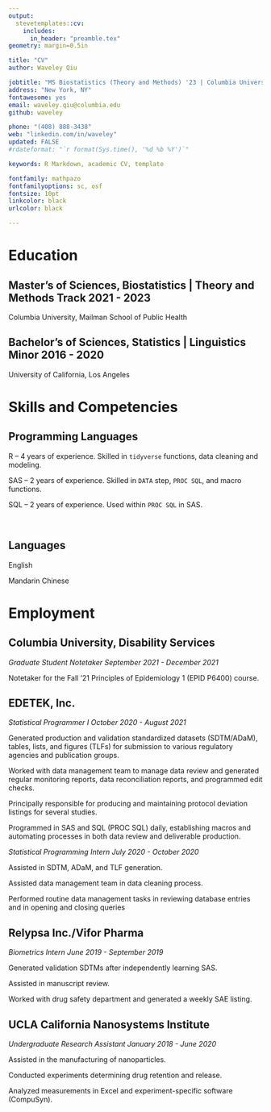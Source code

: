 ```yaml
---
output: 
  stevetemplates::cv:
    includes:
      in_header: "preamble.tex"
geometry: margin=0.5in

title: "CV"
author: Waveley Qiu

jobtitle: "MS Biostatistics (Theory and Methods) '23 | Columbia University"
address: "New York, NY"
fontawesome: yes
email: waveley.qiu@columbia.edu
github: waveley

phone: "(408) 888-3438"
web: "linkedin.com/in/waveley"
updated: FALSE
#rdateformat: "`r format(Sys.time(), '%d %b %Y')`"

keywords: R Markdown, academic CV, template

fontfamily: mathpazo
fontfamilyoptions: sc, osf
fontsize: 10pt
linkcolor: black
urlcolor: black

---
```


# Education

## Master's of Sciences, Biostatistics | Theory and Methods Track \hfill 2021 - 2023

Columbia University, Mailman School of Public Health

## Bachelor's of Sciences, Statistics | Linguistics Minor \hfill 2016 - 2020

University of California, Los Angeles


# Skills and Competencies

:::::: {.cols data-latex=""}

::: {.col data-latex="{0.75\textwidth}"}
## Programming Languages

R -- 4 years of experience. Skilled in `tidyverse` functions, data cleaning and modeling.

SAS -- 2 years of experience. Skilled in `DATA` step, `PROC SQL`, and macro functions.

SQL -- 2 years of experience. Used within `PROC SQL` in SAS.
:::

::: {.col data-latex="{0.05\textwidth}"}
\ 
<!-- an empty Div (with a white space), serving as
a column separator -->
:::

::: {.col data-latex="{0.2\textwidth}"}
## Languages

English

Mandarin Chinese

:::
::::::

# Employment

## Columbia University, Disability Services

*Graduate Student Notetaker \hfill September 2021 - December 2021*

Notetaker for the Fall '21 Principles of Epidemiology 1 (EPID P6400) course.

## EDETEK, Inc.

*Statistical Programmer I \hfill October 2020 - August 2021*

Generated production and validation standardized datasets (SDTM/ADaM), tables, lists, and figures (TLFs) for submission to various regulatory agencies and publication groups.

Worked with data management team to manage data review and generated regular monitoring reports, data reconciliation reports, and programmed edit checks.

Principally responsible for producing and maintaining protocol deviation listings for several studies.

Programmed in SAS and SQL (PROC SQL) daily, establishing macros and automating processes in both data review and deliverable production.

*Statistical Programming Intern  \hfill July 2020 - October 2020*

Assisted in SDTM, ADaM, and TLF generation.

Assisted data management team in data cleaning process.

Performed routine data management tasks in reviewing database entries and in opening and closing queries

## Relypsa Inc./Vifor Pharma

*Biometrics Intern \hfill June 2019 - September 2019*

Generated validation SDTMs after independently learning SAS.

Assisted in manuscript review.

Worked with drug safety department and generated a weekly SAE listing.

## UCLA California Nanosystems Institute

*Undergraduate Research Assistant \hfill January 2018 - June 2020*

Assisted in the manufacturing of nanoparticles.

Conducted experiments determining drug retention and release.

Analyzed measurements in Excel and experiment-specific software (CompuSyn).
